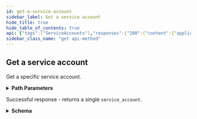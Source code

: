 ```yaml
---
id: get-a-service-account
sidebar_label: Get a service account
hide_title: true
hide_table_of_contents: true
api: {"tags":["ServiceAccounts"],"responses":{"200":{"content":{"application/json":{"schema":{"title":"Root Type for service_account","type":"object","properties":{"id":{"type":"string","description":"Unique ID for this service account.\n"},"name":{"type":"string","description":"Service account's name.\n"},"tsg_id":{"type":"string","description":"Service account's tenant service group ID.\n"},"contact_email":{"description":"Email address for the user or group managing this service account.\n","type":"string"},"description":{"description":"Service account's description.\n"},"client_id":{"description":"Service account's client ID, formatted as an email address.\n","type":"string"}},"example":{"id":"72caf04d-cd05-4207-921e-e673b9c0b423","name":"api-client","tsg_id":"1746292031","contact_email":"user@example.com","description":"A client for our dashboard","client_id":"api-client@1746292031.iam.panserviceaccount.com"}}}},"description":"Successful response - returns a single `service_account`."}},"operationId":"getservice_account","description":"Get a specific service account.\n","parameters":[{"name":"id","description":"A unique identifier for a `service_account`.","schema":{"type":"string"},"in":"path","required":true}],"security":[{"Bearer":[]}],"method":"get","path":"/iam/v1/service_accounts/{id}","servers":[{"url":"https://api.sase.paloaltonetworks.com"}],"securitySchemes":{"Bearer":{"type":"http","scheme":"bearer"}},"info":{"title":"Service Accounts","version":"1.0","description":"Service account description.\n","contact":{}},"postman":{"name":"Get a service account","description":{"content":"Get a specific service account.\n","type":"text/plain"},"url":{"path":["iam","v1","service_accounts",":id"],"host":["{{baseUrl}}"],"query":[],"variable":[{"disabled":false,"description":{"content":"(Required) A unique identifier for a `service_account`.","type":"text/plain"},"type":"any","value":"","key":"id"}]},"header":[{"key":"Accept","value":"application/json"}],"method":"GET","auth":{"type":"bearer","bearer":[{"type":"any","value":"<Bearer Token>","key":"token"}]}}}
sidebar_class_name: "get api-method"
---
```



## Get a service account



Get a specific service account.


<details style={{"marginBottom":"1rem"}}><summary style={{}}><strong>Path Parameters</strong></summary><div><ul><ParamsItem className={"paramsItem"} param={{"name":"id","description":"A unique identifier for a `service_account`.","schema":{"type":"string"},"in":"path","required":true}}></ParamsItem></ul></div></details><div><Tabs><TabItem label={"200"} value={"200"}><div>

Successful response - returns a single `service_account`.

</div><div><details style={{}}><summary style={{"textAlign":"left"}}><strong>Schema</strong></summary><div style={{"textAlign":"left","marginLeft":"1rem"}}></div><ul style={{"marginLeft":"1rem"}}><SchemaItem collapsible={false} name={"id"} required={false} schemaDescription={"Unique ID for this service account.\n"} schemaName={"string"} qualifierMessage={undefined}></SchemaItem><SchemaItem collapsible={false} name={"name"} required={false} schemaDescription={"Service account's name.\n"} schemaName={"string"} qualifierMessage={undefined}></SchemaItem><SchemaItem collapsible={false} name={"tsg_id"} required={false} schemaDescription={"Service account's tenant service group ID.\n"} schemaName={"string"} qualifierMessage={undefined}></SchemaItem><SchemaItem collapsible={false} name={"contact_email"} required={false} schemaDescription={"Email address for the user or group managing this service account.\n"} schemaName={"string"} qualifierMessage={undefined}></SchemaItem><SchemaItem collapsible={false} name={"description"} required={false} schemaDescription={"Service account's description.\n"} schemaName={""} qualifierMessage={undefined}></SchemaItem><SchemaItem collapsible={false} name={"client_id"} required={false} schemaDescription={"Service account's client ID, formatted as an email address.\n"} schemaName={"string"} qualifierMessage={undefined}></SchemaItem></ul></details></div></TabItem></Tabs></div>
      